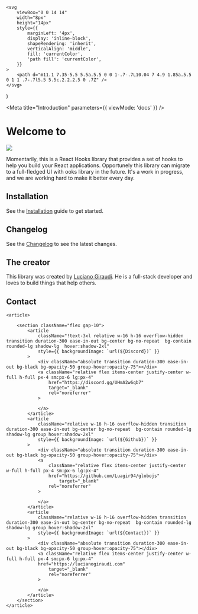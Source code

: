 
	<svg
		viewBox="0 0 14 14"
		width="8px"
		height="14px"
		style={{
			marginLeft: '4px',
			display: 'inline-block',
			shapeRendering: 'inherit',
			verticalAlign: 'middle',
			fill: 'currentColor',
			'path fill': 'currentColor',
		}}
	>
		<path d="m11.1 7.35-5.5 5.5a.5.5 0 0 1-.7-.7L10.04 7 4.9 1.85a.5.5 0 1 1 .7-.7l5.5 5.5c.2.2.2.5 0 .7Z" />
	</svg>
)

<Meta title="Introduction" parameters={{ viewMode: 'docs' }} />

# Welcome to

<img src="imagotipos/imagotipo1.svg" />

Momentarily, this is a React Hooks library that provides a set of hooks to help you build your React applications. Opportunely this library
can migrate to a full-fledged UI with ooks library in the future. It's a work in progress, and we are working hard to make it better every day.

## Installation

See the [Installation](/docs/installation--docs) guide to get started.

## Changelog

See the [Changelog](/docs/changelog--docs) to see the latest changes.

## The creator

This library was created by [Luciano Giraudi](https://lucianogiraudi.com). He is a full-stack developer and loves to build things that help others.

<section className=" mx-auto mb-12 max-w-7xl  ">

## Contact

    <article>

    	<section className="flex gap-10">
    		<article
    			className="!text-3xl relative w-16 h-16 overflow-hidden transition duration-300 ease-in-out bg-center bg-no-repeat  bg-contain rounded-lg shadow-lg  hover:shadow-2xl"
    			style={{ backgroundImage: `url(${Discord})` }}
    		>
    			<div className="absolute transition duration-300 ease-in-out bg-black bg-opacity-50 group-hover:opacity-75"></div>
    			<a className="relative flex items-center justify-center w-full h-full px-4 sm:px-6 lg:px-4"
                	href="https://discord.gg/UHmA2w6qb7"
                    target="_blank"
                    rel="noreferrer"
                >

    			</a>
    		</article>
    		<article
    			className="relative w-16 h-16 overflow-hidden transition duration-300 ease-in-out bg-center bg-no-repeat  bg-contain rounded-lg shadow-lg group hover:shadow-2xl"
    			style={{ backgroundImage: `url(${Github})` }}
    		>
    			<div className="absolute transition duration-300 ease-in-out bg-black bg-opacity-50 group-hover:opacity-75"></div>
    			<a
    				className="relative flex items-center justify-center w-full h-full px-4 sm:px-6 lg:px-4"
    				href="https://github.com/Luagir94/globojs"
                        target="_blank"
                    rel="noreferrer"
    			>

    			</a>
    		</article>
    		<article
    			className="relative w-16 h-16 overflow-hidden transition duration-300 ease-in-out bg-center bg-no-repeat  bg-contain rounded-lg shadow-lg group hover:shadow-2xl"
    			style={{ backgroundImage: `url(${Contact})` }}
    		>
    			<div className="absolute transition duration-300 ease-in-out bg-black bg-opacity-50 group-hover:opacity-75"></div>
    			<a className="relative flex items-center justify-center w-full h-full px-4 sm:px-6 lg:px-4"
                href="https://lucianogiraudi.com"
                    target="_blank"
                    rel="noreferrer"
                >

    			</a>
    		</article>
    	</section>
    </article>

</section>
